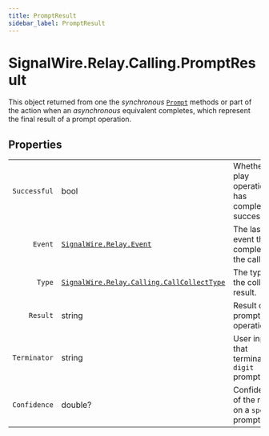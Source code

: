 ```yaml
---
title: PromptResult
sidebar_label: PromptResult
---
```


[signalwire-relay-calling-callcollecttype]: ../call-collect-type
[signalwire-relay-event]: ../../event
[call]: ../call#prompt

# SignalWire.Relay.Calling.PromptResult

This object returned from one the _synchronous_ [`Prompt`][call] methods or part of the action when an _asynchronous_ equivalent completes, which represent the final result of a prompt operation.

## Properties

|    |   |   |
| -: | - | - |
| `Successful` | bool | Whether the play operation has completed successfully. |
| `Event` | [`SignalWire.Relay.Event`][signalwire-relay-event] | The last event that completed the call. |
| `Type` | [`SignalWire.Relay.Calling.CallCollectType`][signalwire-relay-calling-callcollecttype] | The type of the collected result. |
| `Result` | string | Result of prompt operation. |
| `Terminator` | string | User input that terminated a `digit` prompt. |
| `Confidence` | double? | Confidence of the result on a `speech` prompt. |
